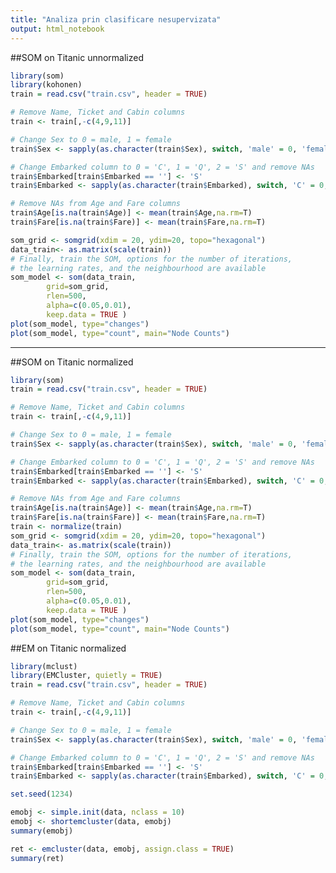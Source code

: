 ```yaml
---
title: "Analiza prin clasificare nesupervizata"
output: html_notebook
---
```

##SOM on Titanic unnormalized
```r
library(som)
library(kohonen)
train = read.csv("train.csv", header = TRUE)

# Remove Name, Ticket and Cabin columns
train <- train[,-c(4,9,11)]

# Change Sex to 0 = male, 1 = female
train$Sex <- sapply(as.character(train$Sex), switch, 'male' = 0, 'female' = 1)

# Change Embarked column to 0 = 'C', 1 = 'Q', 2 = 'S' and remove NAs
train$Embarked[train$Embarked == ''] <- 'S'
train$Embarked <- sapply(as.character(train$Embarked), switch, 'C' = 0, 'Q' = 1, 'S' = 2)

# Remove NAs from Age and Fare columns
train$Age[is.na(train$Age)] <- mean(train$Age,na.rm=T)
train$Fare[is.na(train$Fare)] <- mean(train$Fare,na.rm=T)

som_grid <- somgrid(xdim = 20, ydim=20, topo="hexagonal")
data_train<- as.matrix(scale(train))
# Finally, train the SOM, options for the number of iterations,
# the learning rates, and the neighbourhood are available
som_model <- som(data_train, 
		grid=som_grid, 
		rlen=500, 
		alpha=c(0.05,0.01), 
		keep.data = TRUE )
plot(som_model, type="changes")
plot(som_model, type="count", main="Node Counts")
```

---
##SOM on Titanic normalized
```r
library(som)
train = read.csv("train.csv", header = TRUE)

# Remove Name, Ticket and Cabin columns
train <- train[,-c(4,9,11)]

# Change Sex to 0 = male, 1 = female
train$Sex <- sapply(as.character(train$Sex), switch, 'male' = 0, 'female' = 1)

# Change Embarked column to 0 = 'C', 1 = 'Q', 2 = 'S' and remove NAs
train$Embarked[train$Embarked == ''] <- 'S'
train$Embarked <- sapply(as.character(train$Embarked), switch, 'C' = 0, 'Q' = 1, 'S' = 2)

# Remove NAs from Age and Fare columns
train$Age[is.na(train$Age)] <- mean(train$Age,na.rm=T)
train$Fare[is.na(train$Fare)] <- mean(train$Fare,na.rm=T)
train <- normalize(train)
som_grid <- somgrid(xdim = 20, ydim=20, topo="hexagonal")
data_train<- as.matrix(scale(train))
# Finally, train the SOM, options for the number of iterations,
# the learning rates, and the neighbourhood are available
som_model <- som(data_train, 
		grid=som_grid, 
		rlen=500, 
		alpha=c(0.05,0.01), 
		keep.data = TRUE )
plot(som_model, type="changes")
plot(som_model, type="count", main="Node Counts")
```

##EM on Titanic normalized
```r
library(mclust)
library(EMCluster, quietly = TRUE)
train = read.csv("train.csv", header = TRUE)

# Remove Name, Ticket and Cabin columns
train <- train[,-c(4,9,11)]

# Change Sex to 0 = male, 1 = female
train$Sex <- sapply(as.character(train$Sex), switch, 'male' = 0, 'female' = 1)

# Change Embarked column to 0 = 'C', 1 = 'Q', 2 = 'S' and remove NAs
train$Embarked[train$Embarked == ''] <- 'S'
train$Embarked <- sapply(as.character(train$Embarked), switch, 'C' = 0, 'Q' = 1, 'S' = 2)

set.seed(1234)

emobj <- simple.init(data, nclass = 10)
emobj <- shortemcluster(data, emobj)
summary(emobj)

ret <- emcluster(data, emobj, assign.class = TRUE)
summary(ret)

```

